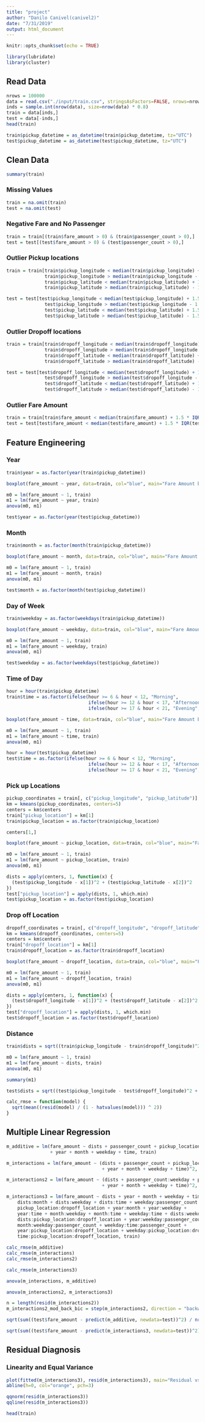 ```yaml
---
title: "project"
author: "Danilo Canivel(canivel2)"
date: "7/31/2019"
output: html_document
---
```


```r
knitr::opts_chunk$set(echo = TRUE)
```


```r
library(lubridate)
library(cluster)
```



## Read Data

```r
nrows = 100000
data = read.csv("./input/train.csv", stringsAsFactors=FALSE, nrows=nrows)
inds = sample.int(nrow(data), size=nrow(data) * 0.8) 
train = data[inds,]
test = data[-inds,]
head(train)
```




```r
train$pickup_datetime = as_datetime(train$pickup_datetime, tz="UTC")
test$pickup_datetime = as_datetime(test$pickup_datetime, tz="UTC")
```

## Clean Data

```r
summary(train)
```

### Missing Values
```r
train = na.omit(train)
test = na.omit(test)
```


### Negative Fare and No Passenger

```r
train = train[(train$fare_amount > 0) & (train$passenger_count > 0),]
test = test[(test$fare_amount > 0) & (test$passenger_count > 0),]
```

### Outlier Pickup locations 

```r
train = train[train$pickup_longitude < median(train$pickup_longitude) + 1.5 * IQR(train$pickup_longitude) &
              train$pickup_longitude > median(train$pickup_longitude - 1.5 * IQR(train$pickup_longitude)) &
              train$pickup_latitude < median(train$pickup_latitude) + 1.5 * IQR(train$pickup_latitude) &
              train$pickup_latitude > median(train$pickup_latitude) - 1.5 * IQR(train$pickup_latitude),]
```
```r
test = test[test$pickup_longitude < median(test$pickup_longitude) + 1.5 * IQR(test$pickup_longitude) &
              test$pickup_longitude > median(test$pickup_longitude - 1.5 * IQR(test$pickup_longitude)) &
              test$pickup_latitude < median(test$pickup_latitude) + 1.5 * IQR(test$pickup_latitude) &
              test$pickup_latitude > median(test$pickup_latitude) - 1.5 * IQR(test$pickup_latitude),]
```


### Outlier Dropoff locations

```r
train = train[train$dropoff_longitude < median(train$dropoff_longitude) + 1.5 * IQR(train$dropoff_longitude) &
              train$dropoff_longitude > median(train$dropoff_longitude - 1.5 * IQR(train$dropoff_longitude)) &
              train$dropoff_latitude < median(train$dropoff_latitude) + 1.5 * IQR(train$dropoff_latitude) &
              train$dropoff_latitude > median(train$dropoff_latitude) - 1.5 * IQR(train$dropoff_latitude),]
```
```r
test = test[test$dropoff_longitude < median(test$dropoff_longitude) + 1.5 * IQR(test$dropoff_longitude) &
              test$dropoff_longitude > median(test$dropoff_longitude - 1.5 * IQR(test$dropoff_longitude)) &
              test$dropoff_latitude < median(test$dropoff_latitude) + 1.5 * IQR(test$dropoff_latitude) &
              test$dropoff_latitude > median(test$dropoff_latitude) - 1.5 * IQR(test$dropoff_latitude),]
```


### Outlier Fare Amount

```r
train = train[train$fare_amount < median(train$fare_amount) + 1.5 * IQR(train$fare_amount),]
test = test[test$fare_amount < median(test$fare_amount) + 1.5 * IQR(test$fare_amount),]
```



## Feature Engineering

### Year

```r
train$year = as.factor(year(train$pickup_datetime))
```


```r
boxplot(fare_amount ~ year, data=train, col="blue", main="Fare Amount by Year")
```

```r
m0 = lm(fare_amount ~ 1, train)
m1 = lm(fare_amount ~ year, train)
anova(m0, m1)
```

```r
test$year = as.factor(year(test$pickup_datetime))
```


### Month

```r
train$month = as.factor(month(train$pickup_datetime))
```

```r
boxplot(fare_amount ~ month, data=train, col="blue", main="Fare Amount by Month")
```

```r
m0 = lm(fare_amount ~ 1, train)
m1 = lm(fare_amount ~ month, train)
anova(m0, m1)
```

```r
test$month = as.factor(month(test$pickup_datetime))
```


### Day of Week

```r
train$weekday = as.factor(weekdays(train$pickup_datetime))
```

```r
boxplot(fare_amount ~ weekday, data=train, col="blue", main="Fare Amount by Day of Week")
```

```r
m0 = lm(fare_amount ~ 1, train)
m1 = lm(fare_amount ~ weekday, train)
anova(m0, m1)
```

```r
test$weekday = as.factor(weekdays(test$pickup_datetime))
```



### Time of Day

```r
hour = hour(train$pickup_datetime)
train$time = as.factor(ifelse(hour >= 6 & hour < 12, "Morning", 
                              ifelse(hour >= 12 & hour < 17, "Afternoon",
                              ifelse(hour >= 17 & hour < 21, "Evening", "Night"))))
```

```r
boxplot(fare_amount ~ time, data=train, col="blue", main="Fare Amount by Time of Day")
```

```r
m0 = lm(fare_amount ~ 1, train)
m1 = lm(fare_amount ~ time, train)
anova(m0, m1)
```


```r
hour = hour(test$pickup_datetime)
test$time = as.factor(ifelse(hour >= 6 & hour < 12, "Morning", 
                              ifelse(hour >= 12 & hour < 17, "Afternoon",
                              ifelse(hour >= 17 & hour < 21, "Evening", "Night"))))
```

### Pick up Locations

```r
pickup_coordinates = train[, c("pickup_longitude", "pickup_latitude")]
km = kmeans(pickup_coordinates, centers=5)
centers = km$centers
train["pickup_location"] = km[1]
train$pickup_location = as.factor(train$pickup_location)
```


```r
centers[1,]
```

```r
boxplot(fare_amount ~ pickup_location, data=train, col="blue", main="Fare Amount by Pickup Location")
```

```r
m0 = lm(fare_amount ~ 1, train)
m1 = lm(fare_amount ~ pickup_location, train)
anova(m0, m1)
```


```r
dists = apply(centers, 1, function(x) {
  (test$pickup_longitude - x[1])^2 + (test$pickup_latitude - x[2])^2
})
test["pickup_location"] = apply(dists, 1, which.min)
test$pickup_location = as.factor(test$pickup_location)
```

### Drop off Location

```r
dropoff_coordinates = train[, c("dropoff_longitude", "dropoff_latitude")]
km = kmeans(dropoff_coordinates, centers=5)
centers = km$centers
train["dropoff_location"] = km[1]
train$dropoff_location = as.factor(train$dropoff_location)
```


```r
boxplot(fare_amount ~ dropoff_location, data=train, col="blue", main="Fare Amount by Dropoff Location")
```

```r
m0 = lm(fare_amount ~ 1, train)
m1 = lm(fare_amount ~ dropoff_location, train)
anova(m0, m1)
```

```r
dists = apply(centers, 1, function(x) {
  (test$dropoff_longitude - x[1])^2 + (test$dropoff_latitude - x[2])^2
})
test["dropoff_location"] = apply(dists, 1, which.min)
test$dropoff_location = as.factor(test$dropoff_location)
```


### Distance

```r
train$dists = sqrt((train$pickup_longitude - train$dropoff_longitude)^2 + (train$pickup_latitude - train$dropoff_latitude)^2)
```


```r
m0 = lm(fare_amount ~ 1, train)
m1 = lm(fare_amount ~ dists, train)
anova(m0, m1)
```

```r
summary(m1)
```


```r
test$dists = sqrt((test$pickup_longitude - test$dropoff_longitude)^2 + (test$pickup_latitude - test$dropoff_latitude)^2)
```


```r
calc_rmse = function(model) {
  sqrt(mean((resid(model) / (1 - hatvalues(model))) ^ 2))
}
```


## Multiple Linear Regression

```r
m_additive = lm(fare_amount ~ dists + passenger_count + pickup_location + dropoff_location 
                + year + month + weekday + time, train)
```

```r
m_interactions = lm(fare_amount ~ (dists + passenger_count + pickup_location + dropoff_location 
                                   + year + month + weekday + time)^2, train)
```

```r
m_interactions2 = lm(fare_amount ~ (dists + passenger_count:weekday + pickup_location:dropoff_location 
                                   + year + month + weekday + time)^2, train)
```

```r
m_interactions3 = lm(fare_amount ~ dists + year + month + weekday + time + dists:year + 
    dists:month + dists:weekday + dists:time + weekday:passenger_count + 
    pickup_location:dropoff_location + year:month + year:weekday + 
    year:time + month:weekday + month:time + weekday:time + dists:weekday:passenger_count + 
    dists:pickup_location:dropoff_location + year:weekday:passenger_count + 
    month:weekday:passenger_count + weekday:time:passenger_count + 
    year:pickup_location:dropoff_location + weekday:pickup_location:dropoff_location + 
    time:pickup_location:dropoff_location, train)
```


```r
calc_rmse(m_additive)
calc_rmse(m_interactions)
calc_rmse(m_interactions2)
```

```r
calc_rmse(m_interactions3)
```


```r
anova(m_interactions, m_additive)
```

```r
anova(m_interactions2, m_interactions3)
```


```r
n = length(resid(m_interactions2))
m_interactions2_mod_back_bic = step(m_interactions2, direction = "backward", k = log(n))
```


```r
sqrt(sum((test$fare_amount - predict(m_additive, newdata=test))^2) / nrow(test))
```

```r
sqrt(sum((test$fare_amount - predict(m_interactions3, newdata=test))^2) / nrow(test))
```

## Residual Diagnosis

### Linearity and Equal Variance

```r
plot(fitted(m_interactions3), resid(m_interactions3), main="Residual vs Fitted")
abline(h=0, col="orange", pch=3)
```
```r
qqnorm(resid(m_interactions3))
qqline(resid(m_interactions3))
```


```r
head(train)
```




